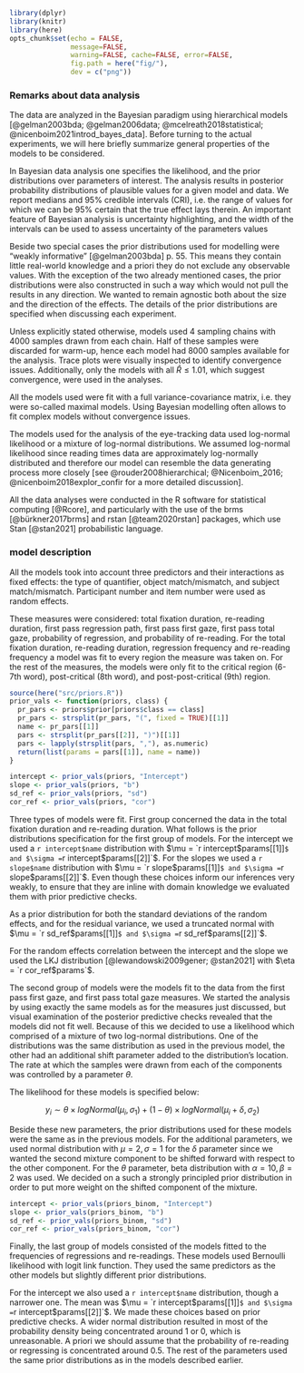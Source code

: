 ```r
library(dplyr)
library(knitr)
library(here)
opts_chunk$set(echo = FALSE,
               message=FALSE,
               warning=FALSE, cache=FALSE, error=FALSE,
               fig.path = here("fig/"),
               dev = c("png"))
```


### Remarks about data analysis

The data are analyzed in the Bayesian paradigm using hierarchical models
[@gelman2003bda; @gelman2006data; @mcelreath2018statistical; @nicenboim2021introd_bayes_data].
Before turning to the actual experiments, we will here briefly summarize
general properties of the models to be considered.

In Bayesian data analysis one specifies the likelihood, and the prior
distributions over parameters of interest. The analysis results in
posterior probability distributions of plausible values for a given
model and data. We report medians and 95% credible intervals (CRI),
i.e. the range of values for which we can be 95% certain that the true
effect lays therein. An important feature of Bayesian analysis is uncertainty highlighting, and the width of the intervals can be used to assess uncertainty of the parameters values

Beside two special cases the prior distributions used for modelling were "weakly informative" [@gelman2003bda] p. 55. This means they contain little real-world knowledge and a priori they do not exclude any observable values. With the exception of the two already mentioned cases, the prior distributions were also constructed in such a way which would not pull the results in any direction. We wanted to remain agnostic both about the size and the direction of the effects.
The details of the prior distributions are specified when
discussing each experiment.

Unless explicitly stated otherwise, models used 4 sampling chains with
4000 samples drawn from each chain. Half of these samples were discarded
for warm-up, hence each model had 8000 samples available for the
analysis. Trace plots were visually inspected to identify convergence
issues. Additionally, only the models with all $\hat{R} \leq 1.01$,
which suggest convergence, were used in the analyses.

All the models used were fit with a full variance-covariance matrix,
i.e. they were so-called maximal models. Using Bayesian modelling often
allows to fit complex models without convergence issues.

The models used for the analysis of the eye-tracking data used
log-normal likelihood or a mixture of log-normal distributions. We assumed log-normal likelihood since reading
times data are approximately log-normally distributed and therefore our
model can resemble the data generating process more closely [see
@rouder2008hierarchical; @Nicenboim_2016; @nicenboim2018explor_confir
for a more detailed discussion].

All the data analyses were conducted in the R software for statistical
computing [@Rcore], and particularly with the use of the brms 
[@bürkner2017brms] and rstan [@team2020rstan] packages, which use Stan [@stan2021] probabilistic
language.

### model description

All the models took into
account three predictors and their interactions as fixed effects: the type of
quantifier, object match/mismatch, and subject match/mismatch. Participant number and item number
were used as random effects. 

These measures were considered: total fixation duration, re-reading
duration,
first pass regression path, first pass first gaze, first pass
total gaze,
probability of regression, and probability of re-reading. For the
total fixation duration, re-reading duration, regression frequency and
re-reading frequency a model was fit to every region
the measure was taken on. For the rest of the measures, the models were only fit
to the critical region (6-7th word), post-critical (8th word), and
post-post-critical (9th) region.



```r

source(here("src/priors.R"))
prior_vals <- function(priors, class) {
  pr_pars <- priors$prior[priors$class == class]
  pr_pars <- strsplit(pr_pars, "(", fixed = TRUE)[[1]]
  name <- pr_pars[[1]]
  pars <- strsplit(pr_pars[[2]], ")")[[1]]
  pars <- lapply(strsplit(pars, ","), as.numeric)
  return(list(params = pars[[1]], name = name))
}

intercept <- prior_vals(priors, "Intercept")
slope <- prior_vals(priors, "b")
sd_ref <- prior_vals(priors, "sd")
cor_ref <- prior_vals(priors, "cor")
```
Three types of models were fit. First group concerned the data in the total fixation duration and re-reading duration. What follows is the prior distributions specification for the first group of models.
For the intercept we used a `r intercept$name` distribution with
$\mu = `r intercept$params[[1]]`$ and $\sigma =  `r intercept$params[[2]]`$. 
For the slopes we used a `r slope$name` distribution with
$\mu = `r slope$params[[1]]`$ and $\sigma =  `r slope$params[[2]]`$. 
Even though these choices inform our inferences very weakly, to 
ensure that they are inline with domain knowledge we evaluated them with prior predictive checks. 

As a prior distribution for both the standard
deviations of the random effects, and for the residual variance, 
we used a truncated normal with 
$\mu = `r sd_ref$params[[1]]`$ and $\sigma =  `r sd_ref$params[[2]]`$. 

For the random effects correlation between the intercept and the slope we used
the LKJ distribution [@lewandowski2009gener; @stan2021] with $\eta = `r cor_ref$params`$.

The second group of models were the models fit to the data from the first pass first gaze, and first pass total gaze measures.
We started the analysis by using
 exactly the same models as for the measures just discussed,
but visual examination of the posterior predictive checks revealed that the
models did not fit well. Because of this we decided to use a likelihood which
comprised of a mixture of two log-normal distributions. One of the distributions
was the same distribution as used in the previous model, the other had an
additional shift parameter added to the distribution's location. The rate at which
the samples were drawn from each of the components was controlled by a parameter
$\theta$.

The likelihood for these models is specified below:

$$ y_{i} \sim \theta \times logNormal(\mu_{i}, \sigma_{1}) + (1 - \theta) \times logNormal(\mu_{i} + \delta, \sigma_{2}) $$

Beside these new parameters, the prior distributions used for these models were the same as in the previous models.
For the additional parameters, we used normal distribution with $\mu = 2, \sigma = 1$ for the $\delta$ parameter since we wanted the second mixture component to be shifted forward with respect to the other component. For the $\theta$ parameter, beta distribution with $\alpha = 10, \beta = 2$ was used.
We decided on a such a strongly principled prior distribution in order to put more weight on the shifted component of the mixture.

```r

intercept <- prior_vals(priors_binom, "Intercept")
slope <- prior_vals(priors_binom, "b")
sd_ref <- prior_vals(priors_binom, "sd")
cor_ref <- prior_vals(priors_binom, "cor")

```

Finally, the last group of models consisted of the models fitted to the frequencies of regressions and re-readings. These models used Bernoulli likelihood with logit link function. They used the same predictors as the other models but slightly different prior distributions.

For the intercept we also used a `r intercept$name` distribution, though a narrower one. The mean was 
$\mu = `r intercept$params[[1]]`$ and $\sigma =  `r intercept$params[[2]]`$. 
We made these choices based on prior predictive checks. A wider normal distribution resulted in most of the probability density being concentrated around 1 or 0, which is unreasonable. A priori we should assume that the probability of re-reading or regressing is concentrated around 0.5.
The rest of the parameters used the same prior distributions as in the models described earlier.
